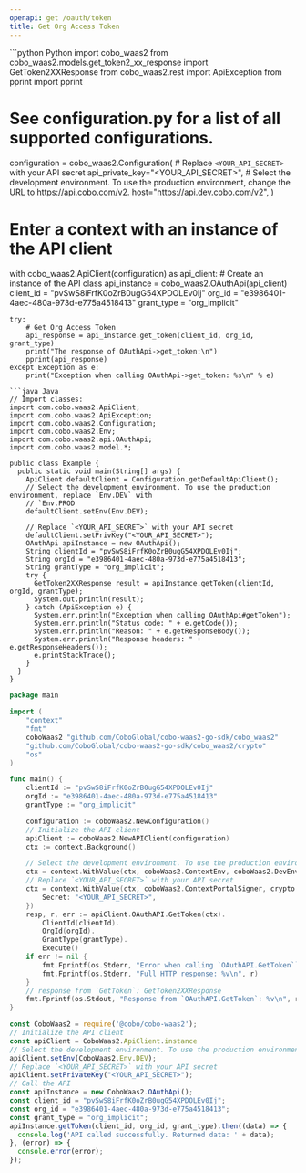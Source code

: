 ```yaml
---
openapi: get /oauth/token
title: Get Org Access Token
---
```


<RequestExample>
```python Python
import cobo_waas2
from cobo_waas2.models.get_token2_xx_response import GetToken2XXResponse
from cobo_waas2.rest import ApiException
from pprint import pprint

# See configuration.py for a list of all supported configurations.
configuration = cobo_waas2.Configuration(
    # Replace `<YOUR_API_SECRET>` with your API secret
    api_private_key="<YOUR_API_SECRET>",
    # Select the development environment. To use the production environment, change the URL to https://api.cobo.com/v2.
    host="https://api.dev.cobo.com/v2",
)
# Enter a context with an instance of the API client
with cobo_waas2.ApiClient(configuration) as api_client:
    # Create an instance of the API class
    api_instance = cobo_waas2.OAuthApi(api_client)
    client_id = "pvSwS8iFrfK0oZrB0ugG54XPDOLEv0Ij"
    org_id = "e3986401-4aec-480a-973d-e775a4518413"
    grant_type = "org_implicit"

    try:
        # Get Org Access Token
        api_response = api_instance.get_token(client_id, org_id, grant_type)
        print("The response of OAuthApi->get_token:\n")
        pprint(api_response)
    except Exception as e:
        print("Exception when calling OAuthApi->get_token: %s\n" % e)

```
```java Java
// Import classes:
import com.cobo.waas2.ApiClient;
import com.cobo.waas2.ApiException;
import com.cobo.waas2.Configuration;
import com.cobo.waas2.Env;
import com.cobo.waas2.api.OAuthApi;
import com.cobo.waas2.model.*;

public class Example {
  public static void main(String[] args) {
    ApiClient defaultClient = Configuration.getDefaultApiClient();
    // Select the development environment. To use the production environment, replace `Env.DEV` with
    // `Env.PROD
    defaultClient.setEnv(Env.DEV);

    // Replace `<YOUR_API_SECRET>` with your API secret
    defaultClient.setPrivKey("<YOUR_API_SECRET>");
    OAuthApi apiInstance = new OAuthApi();
    String clientId = "pvSwS8iFrfK0oZrB0ugG54XPDOLEv0Ij";
    String orgId = "e3986401-4aec-480a-973d-e775a4518413";
    String grantType = "org_implicit";
    try {
      GetToken2XXResponse result = apiInstance.getToken(clientId, orgId, grantType);
      System.out.println(result);
    } catch (ApiException e) {
      System.err.println("Exception when calling OAuthApi#getToken");
      System.err.println("Status code: " + e.getCode());
      System.err.println("Reason: " + e.getResponseBody());
      System.err.println("Response headers: " + e.getResponseHeaders());
      e.printStackTrace();
    }
  }
}

```
```go Go
package main

import (
	"context"
	"fmt"
	coboWaas2 "github.com/CoboGlobal/cobo-waas2-go-sdk/cobo_waas2"
	"github.com/CoboGlobal/cobo-waas2-go-sdk/cobo_waas2/crypto"
	"os"
)

func main() {
	clientId := "pvSwS8iFrfK0oZrB0ugG54XPDOLEv0Ij"
	orgId := "e3986401-4aec-480a-973d-e775a4518413"
	grantType := "org_implicit"

	configuration := coboWaas2.NewConfiguration()
	// Initialize the API client
	apiClient := coboWaas2.NewAPIClient(configuration)
	ctx := context.Background()

	// Select the development environment. To use the production environment, replace coboWaas2.DevEnv with coboWaas2.ProdEnv
	ctx = context.WithValue(ctx, coboWaas2.ContextEnv, coboWaas2.DevEnv)
	// Replace `<YOUR_API_SECRET>` with your API secret
	ctx = context.WithValue(ctx, coboWaas2.ContextPortalSigner, crypto.Ed25519Signer{
		Secret: "<YOUR_API_SECRET>",
	})
	resp, r, err := apiClient.OAuthAPI.GetToken(ctx).
		ClientId(clientId).
		OrgId(orgId).
		GrantType(grantType).
		Execute()
	if err != nil {
		fmt.Fprintf(os.Stderr, "Error when calling `OAuthAPI.GetToken``: %v\n", err)
		fmt.Fprintf(os.Stderr, "Full HTTP response: %v\n", r)
	}
	// response from `GetToken`: GetToken2XXResponse
	fmt.Fprintf(os.Stdout, "Response from `OAuthAPI.GetToken`: %v\n", resp)
}

```
```javascript JavaScript
const CoboWaas2 = require('@cobo/cobo-waas2');
// Initialize the API client
const apiClient = CoboWaas2.ApiClient.instance
// Select the development environment. To use the production environment, replace `Env.DEV` with `Env.PROD`
apiClient.setEnv(CoboWaas2.Env.DEV);
// Replace `<YOUR_API_SECRET>` with your API secret
apiClient.setPrivateKey("<YOUR_API_SECRET>");
// Call the API
const apiInstance = new CoboWaas2.OAuthApi();
const client_id = "pvSwS8iFrfK0oZrB0ugG54XPDOLEv0Ij";
const org_id = "e3986401-4aec-480a-973d-e775a4518413";
const grant_type = "org_implicit";
apiInstance.getToken(client_id, org_id, grant_type).then((data) => {
  console.log('API called successfully. Returned data: ' + data);
}, (error) => {
  console.error(error);
});
```
</RequestExample>